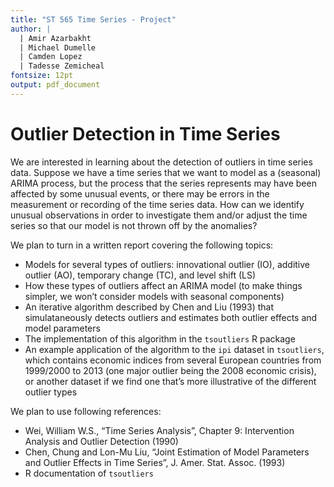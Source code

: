 ```yaml
---
title: "ST 565 Time Series - Project"
author: |
  | Amir Azarbakht
  | Michael Dumelle
  | Camden Lopez
  | Tadesse Zemicheal
fontsize: 12pt
output: pdf_document
---
```


# Outlier Detection in Time Series

We are interested in learning about the detection of outliers in
time series data. Suppose we have a time series that we want to model
as a (seasonal) ARIMA process, but the process that the series
represents may have been affected by some unusual events, or there
may be errors in the measurement or recording of the time series data.
How can we identify unusual observations in order to investigate them
and/or adjust the time series so that our model is not thrown off by
the anomalies?

We plan to turn in a written report covering the following topics:

 - Models for several types of outliers: innovational outlier (IO),
additive outlier (AO), temporary change (TC), and level shift (LS)
 - How these types of outliers affect an ARIMA model (to make things
 simpler, we won't consider models with seasonal components)
 - An iterative algorithm described by Chen and Liu (1993) that
 simulataneously detects outliers and estimates both outlier effects
 and model parameters
 - The implementation of this algorithm in the `tsoutliers` R package
 - An example application of the algorithm to the `ipi` dataset
 in `tsoutliers`, which contains economic indices from several
 European countries from 1999/2000 to 2013 (one major outlier being the
 2008 economic crisis), or another dataset if we find one that's more
 illustrative of the different outlier types
 
 We plan to use following references:
 
 - Wei, William W.S., "Time Series Analysis", Chapter 9: Intervention
 Analysis and Outlier Detection (1990)
 - Chen, Chung and Lon-Mu Liu, "Joint Estimation of Model Parameters
 and Outlier Effects in Time Series", J. Amer. Stat. Assoc. (1993)
 - R documentation of `tsoutliers`